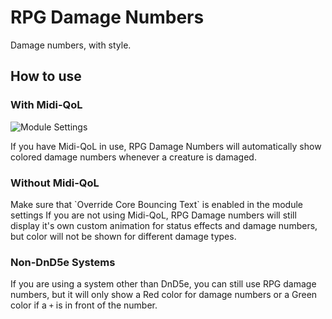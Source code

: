 
# RPG Damage Numbers

<ModuleInfo/>

Damage numbers, with style.

## How to use

### With Midi-QoL

<Image src="/images/RPG-Damage-Numbers/Rdnsettings.png" alt="Module Settings"   className={styles.wikiImage}/>

If you have Midi-QoL in use, RPG Damage Numbers will automatically show
colored damage numbers whenever a creature is damaged.

### Without Midi-QoL

<Callout type='warning' emoji='⚠️'>
Make sure that `Override Core Bouncing Text` is enabled in the module
settings
</Callout>
If you are not using Midi-QoL, RPG Damage numbers will still display
it's own custom animation for status effects and damage numbers, but
color will not be shown for different damage types.

### Non-DnD5e Systems

If you are using a system other than DnD5e, you can still use RPG damage numbers, but it will only show a Red color for damage numbers or a Green color if a `+` is in front of the number.
